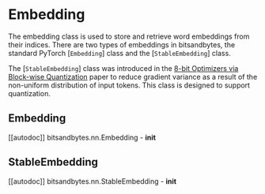 # Embedding

The embedding class is used to store and retrieve word embeddings from their indices. There are two types of embeddings in bitsandbytes, the standard PyTorch [`Embedding`] class and the [`StableEmbedding`] class.

The [`StableEmbedding`] class was introduced in the [8-bit Optimizers via Block-wise Quantization](https://hf.co/papers/2110.02861) paper to reduce gradient variance as a result of the non-uniform distribution of input tokens. This class is designed to support quantization.

## Embedding

[[autodoc]] bitsandbytes.nn.Embedding
    - __init__

## StableEmbedding

[[autodoc]] bitsandbytes.nn.StableEmbedding
    - __init__
